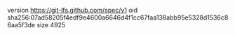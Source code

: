 version https://git-lfs.github.com/spec/v1
oid sha256:07ad58205f4edf9e4600a6646d4f1cc67faa138abb95e5328d1536c86aa5f3de
size 4925
